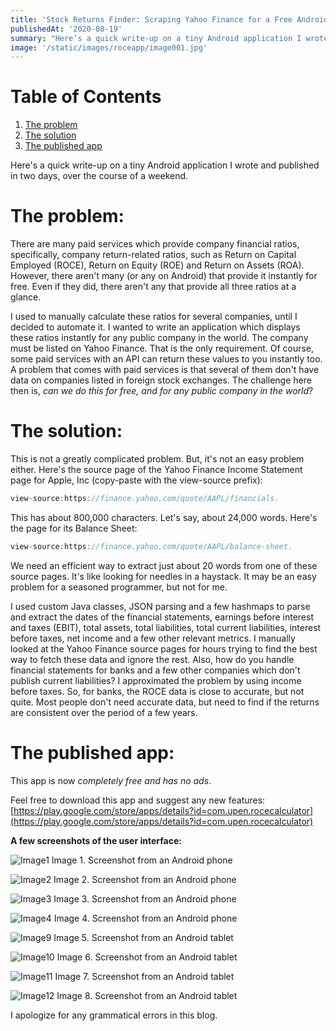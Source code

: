 ```yaml
---
title: 'Stock Returns Finder: Scraping Yahoo Finance for a Free Android app'
publishedAt: '2020-08-19'
summary: "Here’s a quick write-up on a tiny Android application I wrote and published in two days, over the course of a weekend. Quickly find financial ratios such as Return on Capital Employed (ROCE), Return on Equity (ROE) and Return on Assets (ROA) for any company in the world."
image: '/static/images/roceapp/image001.jpg'
---
```

# Table of Contents

1.  [The problem](#the-problem)
2.  [The solution](#the-solution)
3.  [The published app](#the-published-app)

Here's a quick write-up on a tiny Android application I wrote and published in two days, over the course of a weekend.

# The problem: 

There are many paid services which provide company financial ratios, specifically, company return-related ratios, such as Return on Capital Employed (ROCE), Return on Equity (ROE) and Return on Assets (ROA). However, there aren&#39;t many (or any on Android) that provide it instantly for free. Even if they did, there aren&#39;t any that provide all three ratios at a glance.

I used to manually calculate these ratios for several companies, until I decided to automate it. I wanted to write an application which displays these ratios instantly for any public company in the world. The company must be listed on Yahoo Finance. That is the only requirement. Of course, some paid services with an API can return these values to you instantly too. A problem that comes with paid services is that several of them don&#39;t have data on companies listed in foreign stock exchanges. The challenge here then is, _can we do this for free, and for any public company in the world_?

# The solution:

This is not a greatly complicated problem. But, it&#39;s not an easy problem either. Here&#39;s the source page of the Yahoo Finance Income Statement page for Apple, Inc (copy-paste with the view-source prefix):
```js
view-source:https://finance.yahoo.com/quote/AAPL/financials.
```
This has about 800,000 characters. Let&#39;s say, about 24,000 words. Here&#39;s the page for its Balance Sheet:
```js
view-source:https://finance.yahoo.com/quote/AAPL/balance-sheet.
```
We need an efficient way to extract just about 20 words from one of these source pages. It&#39;s like looking for needles in a haystack. It may be an easy problem for a seasoned programmer, but not for me.

I used custom Java classes, JSON parsing and a few hashmaps to parse and extract the dates of the financial statements, earnings before interest and taxes (EBIT), total assets, total liabilities, total current liabilities, interest before taxes, net income and a few other relevant metrics. I manually looked at the Yahoo Finance source pages for hours trying to find the best way to fetch these data and ignore the rest. Also, how do you handle financial statements for banks and a few other companies which don&#39;t publish current liabilities? I approximated the problem by using income before taxes. So, for banks, the ROCE data is close to accurate, but not quite. Most people don&#39;t need accurate data, but need to find if the returns are consistent over the period of a few years.

# The published app:

This app is now _completely free and has no ads_.

Feel free to download this app and suggest any new features: [https://play.google.com/store/apps/details?id=com.upen.rocecalculator](https://play.google.com/store/apps/details?id=com.upen.rocecalculator)

**A few screenshots of the user interface:**

![Image1](/static/images/roceapp/image002.jpg)
Image 1. Screenshot from an Android phone

![Image2](/static/images/roceapp/image004.jpg)
Image 2. Screenshot from an Android phone

![Image3](/static/images/roceapp/image006.jpg)
Image 3. Screenshot from an Android phone

![Image4](/static/images/roceapp/image008.jpg)
Image 4. Screenshot from an Android phone

![Image9](/static/images/roceapp/image010.jpg)
Image 5. Screenshot from an Android tablet

![Image10](/static/images/roceapp/image012.jpg)
Image 6. Screenshot from an Android tablet

![Image11](/static/images/roceapp/image014.jpg)
Image 7. Screenshot from an Android tablet

![Image12](/static/images/roceapp/image016.jpg)
Image 8. Screenshot from an Android tablet

I apologize for any grammatical errors in this blog. <br/>